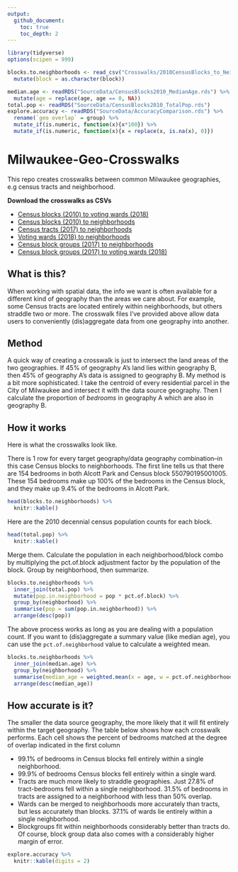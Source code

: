 ```yaml
---
output:
  github_document:
    toc: true
    toc_depth: 2
---
```


```r
library(tidyverse)
options(scipen = 999)

blocks.to.neighborhoods <- read_csv("Crosswalks/2010CensusBlocks_to_Neighborhoods.csv") %>%
  mutate(block = as.character(block))

median.age <- readRDS("SourceData/CensusBlocks2010_MedianAge.rds") %>%
  mutate(age = replace(age, age == 0, NA))
total.pop <- readRDS("SourceData/CensusBlocks2010_TotalPop.rds")
explore.accuracy <- readRDS("SourceData/AccuracyComparison.rds") %>%
  rename(`geo overlap` = group) %>%
  mutate_if(is.numeric, function(x){x*100}) %>%
  mutate_if(is.numeric, function(x){x = replace(x, is.na(x), 0)})
```

# Milwaukee-Geo-Crosswalks
This repo creates crosswalks between common Milwaukee geographies, e.g census tracts and neighborhood.

**Download the crosswalks as CSVs**

* [Census blocks (2010) to voting wards (2018)](https://github.com/jdjohn215/Milwaukee-Geo-Crosswalks/blob/master/Crosswalks/2010CensusBlocks_to_2018VotingWards.csv)
* [Census blocks (2010) to neighborhoods](https://github.com/jdjohn215/Milwaukee-Geo-Crosswalks/blob/master/Crosswalks/2010CensusBlocks_to_Neighborhoods.csv)
* [Census tracts (2017) to neighborhoods](https://github.com/jdjohn215/Milwaukee-Geo-Crosswalks/blob/master/Crosswalks/2017CensusTracts_to_Neighborhoods.csv)
* [Voting wards (2018) to neighborhoods](https://github.com/jdjohn215/Milwaukee-Geo-Crosswalks/blob/master/Crosswalks/2018VotingWards_to_Neighborhoods.csv)
* [Census block groups (2017) to neighborhoods](https://github.com/jdjohn215/Milwaukee-Geo-Crosswalks/blob/master/Crosswalks/2017CensusBlocks_to_Neighborhoods.csv)
* [Census block groups (2017) to voting wards (2018)](https://github.com/jdjohn215/Milwaukee-Geo-Crosswalks/blob/master/Crosswalks/2017CensusBlockGroups_to_2018VotingWards.csv)

## What is this?
When working with spatial data, the info we want is often available for a different kind of geography than the areas we care about. For example, some Census tracts are located entirely within neighborhoods, but others straddle two or more. The crosswalk files I've provided above allow data users to conveniently (dis)aggregate data from one geography into another.

## Method
A quick way of creating a crosswalk is just to intersect the land areas of the two geographies. If 45% of geography A's land lies within geography B, then 45% of geography A's data is assigned to geography B. My method is a bit more sophisticated. I take the centroid of every residential parcel in the City of Milwaukee and intersect it with the data source geography. Then I calculate the proportion of *bedrooms* in geography A which are also in geography B.

## How it works
Here is what the crosswalks look like.

There is 1 row for every target geography/data geography combination--in this case Census blocks to neighborhoods. The first line tells us that there are 154 bedrooms in both Alcott Park and Census block 550790195001005. These 154 bedrooms make up 100% of the bedrooms in the Census block, and they make up 9.4% of the bedrooms in Alcott Park.

```r
head(blocks.to.neighborhoods) %>%
  knitr::kable()
```

Here are the 2010 decennial census population counts for each block.
```r
head(total.pop) %>%
  knitr::kable()
```

Merge them. Calculate the population in each neighborhood/block combo by multiplying the pct.of.block adjustment factor by the population of the block. Group by neighborhood, then summarize.
```r
blocks.to.neighborhoods %>%
  inner_join(total.pop) %>%
  mutate(pop.in.neighborhood = pop * pct.of.block) %>%
  group_by(neighborhood) %>%
  summarise(pop = sum(pop.in.neighborhood)) %>%
  arrange(desc(pop))
```

The above process works as long as you are dealing with a population count. If you want to (dis)aggregate a summary value (like median age), you can use the `pct.of.neighborhood` value to calculate a weighted mean.
```r
blocks.to.neighborhoods %>%
  inner_join(median.age) %>%
  group_by(neighborhood) %>%
  summarise(median_age = weighted.mean(x = age, w = pct.of.neighborhood, na.rm = T)) %>%
  arrange(desc(median_age))
```

## How accurate is it?
The smaller the data source geography, the more likely that it will fit entirely within the target geography. The table below shows how each crosswalk performs. Each cell shows the percent of bedrooms matched at the degree of overlap indicated in the first column

* 99.1% of bedrooms in Census blocks fell entirely within a single neighborhood.
* 99.9% of bedrooms Census blocks fell entirely within a single ward.
* Tracts are much more likely to straddle geographies. Just 27.8% of tract-bedrooms fell within a single neighborhood. 31.5% of bedrooms in tracts are assigned to a  neighborhood with less than 50% overlap.
* Wards can be merged to neighborhoods more accurately than tracts, but less accurately than blocks. 37.1% of wards lie entirely within a single neighborhood.
* Blockgroups fit within neighborhoods considerably better than tracts do. Of course, block group data also comes with a considerably higher margin of error.

```r
explore.accuracy %>%
  knitr::kable(digits = 2)
```

